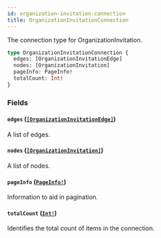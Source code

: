 ```yaml
---
id: organization-invitation-connection
title: OrganizationInvitationConnection
---
```


The connection type for OrganizationInvitation.

```graphql
type OrganizationInvitationConnection {
  edges: [OrganizationInvitationEdge]
  nodes: [OrganizationInvitation]
  pageInfo: PageInfo!
  totalCount: Int!
}
```

### Fields

#### `edges` ([`[OrganizationInvitationEdge]`](/docs/api/objects/organization-invitation-edge))

A list of edges.

#### `nodes` ([`[OrganizationInvitation]`](/docs/api/objects/organization-invitation))

A list of nodes.

#### `pageInfo` ([`PageInfo!`](/docs/api/objects/page-info))

Information to aid in pagination.

#### `totalCount` ([`Int!`](/docs/api/scalars/int))

Identifies the total count of items in the connection.
